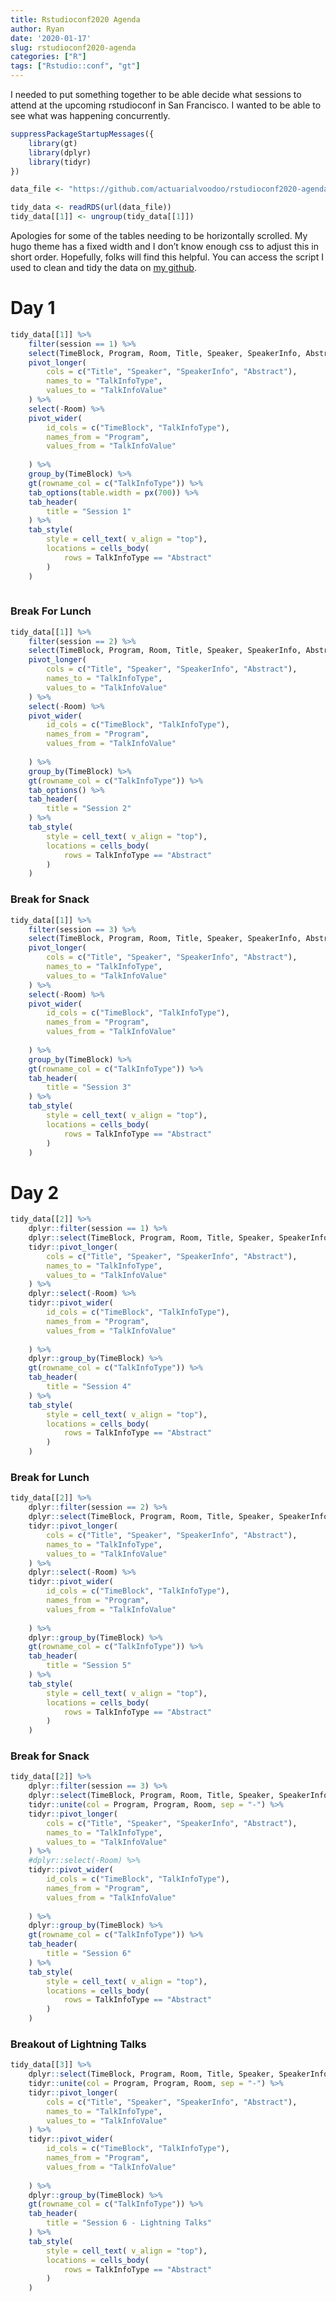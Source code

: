 ```yaml
---
title: Rstudioconf2020 Agenda
author: Ryan
date: '2020-01-17'
slug: rstudioconf2020-agenda
categories: ["R"]
tags: ["Rstudio::conf", "gt"]
---
```


I needed to put something together to be able decide what sessions to attend at
the upcoming rstudioconf in San Francisco. I wanted to be able to see what was
happening concurrently. 

<!--more-->

```r
suppressPackageStartupMessages({
    library(gt)
    library(dplyr)
    library(tidyr)
})

data_file <- "https://github.com/actuarialvoodoo/rstudioconf2020-agenda/releases/download/v1.0/agenda_data.rds"

tidy_data <- readRDS(url(data_file))
tidy_data[[1]] <- ungroup(tidy_data[[1]])
```

Apologies for some of the tables needing to be horizontally scrolled. My hugo
theme has a fixed width and I don't know enough css to adjust this in short order.
Hopefully, folks will find this helpful. You can access the script I used to 
clean and tidy the data on [my github](https://github.com/actuarialvoodoo/rstudioconf2020-agenda).


# Day 1


```r

tidy_data[[1]] %>% 
    filter(session == 1) %>%
    select(TimeBlock, Program, Room, Title, Speaker, SpeakerInfo, Abstract) %>%
    pivot_longer(
        cols = c("Title", "Speaker", "SpeakerInfo", "Abstract"), 
        names_to = "TalkInfoType", 
        values_to = "TalkInfoValue"
    ) %>%
    select(-Room) %>%
    pivot_wider(
        id_cols = c("TimeBlock", "TalkInfoType"),
        names_from = "Program",
        values_from = "TalkInfoValue"
        
    ) %>%
    group_by(TimeBlock) %>%
    gt(rowname_col = c("TalkInfoType")) %>%
    tab_options(table.width = px(700)) %>%
    tab_header(
        title = "Session 1"
    ) %>%
    tab_style(
        style = cell_text( v_align = "top"),
        locations = cells_body(
            rows = TalkInfoType == "Abstract"
        )
    )
    
```


### Break For Lunch


```r
tidy_data[[1]] %>% 
    filter(session == 2) %>%
    select(TimeBlock, Program, Room, Title, Speaker, SpeakerInfo, Abstract) %>%
    pivot_longer(
        cols = c("Title", "Speaker", "SpeakerInfo", "Abstract"), 
        names_to = "TalkInfoType", 
        values_to = "TalkInfoValue"
    ) %>%
    select(-Room) %>%
    pivot_wider(
        id_cols = c("TimeBlock", "TalkInfoType"),
        names_from = "Program",
        values_from = "TalkInfoValue"
        
    ) %>%
    group_by(TimeBlock) %>%
    gt(rowname_col = c("TalkInfoType")) %>%
    tab_options() %>%
    tab_header(
        title = "Session 2"
    ) %>%
    tab_style(
        style = cell_text( v_align = "top"),
        locations = cells_body(
            rows = TalkInfoType == "Abstract"
        )
    )

```


### Break for Snack


```r
tidy_data[[1]] %>% 
    filter(session == 3) %>%
    select(TimeBlock, Program, Room, Title, Speaker, SpeakerInfo, Abstract) %>%
    pivot_longer(
        cols = c("Title", "Speaker", "SpeakerInfo", "Abstract"), 
        names_to = "TalkInfoType", 
        values_to = "TalkInfoValue"
    ) %>%
    select(-Room) %>%
    pivot_wider(
        id_cols = c("TimeBlock", "TalkInfoType"),
        names_from = "Program",
        values_from = "TalkInfoValue"
        
    ) %>%
    group_by(TimeBlock) %>%
    gt(rowname_col = c("TalkInfoType")) %>%
    tab_header(
        title = "Session 3"
    ) %>%
    tab_style(
        style = cell_text( v_align = "top"),
        locations = cells_body(
            rows = TalkInfoType == "Abstract"
        )
    )

```


# Day 2

```r
tidy_data[[2]] %>% 
    dplyr::filter(session == 1) %>%
    dplyr::select(TimeBlock, Program, Room, Title, Speaker, SpeakerInfo, Abstract) %>%
    tidyr::pivot_longer(
        cols = c("Title", "Speaker", "SpeakerInfo", "Abstract"), 
        names_to = "TalkInfoType", 
        values_to = "TalkInfoValue"
    ) %>%
    dplyr::select(-Room) %>%
    tidyr::pivot_wider(
        id_cols = c("TimeBlock", "TalkInfoType"),
        names_from = "Program",
        values_from = "TalkInfoValue"
        
    ) %>%
    dplyr::group_by(TimeBlock) %>%
    gt(rowname_col = c("TalkInfoType")) %>%
    tab_header(
        title = "Session 4"
    ) %>%
    tab_style(
        style = cell_text( v_align = "top"),
        locations = cells_body(
            rows = TalkInfoType == "Abstract"
        )
    )

```


### Break for Lunch


```r
tidy_data[[2]] %>% 
    dplyr::filter(session == 2) %>%
    dplyr::select(TimeBlock, Program, Room, Title, Speaker, SpeakerInfo, Abstract) %>%
    tidyr::pivot_longer(
        cols = c("Title", "Speaker", "SpeakerInfo", "Abstract"), 
        names_to = "TalkInfoType", 
        values_to = "TalkInfoValue"
    ) %>%
    dplyr::select(-Room) %>%
    tidyr::pivot_wider(
        id_cols = c("TimeBlock", "TalkInfoType"),
        names_from = "Program",
        values_from = "TalkInfoValue"
        
    ) %>%
    dplyr::group_by(TimeBlock) %>%
    gt(rowname_col = c("TalkInfoType")) %>%
    tab_header(
        title = "Session 5"
    ) %>%
    tab_style(
        style = cell_text( v_align = "top"),
        locations = cells_body(
            rows = TalkInfoType == "Abstract"
        )
    )

```


### Break for Snack


```r
tidy_data[[2]] %>% 
    dplyr::filter(session == 3) %>%
    dplyr::select(TimeBlock, Program, Room, Title, Speaker, SpeakerInfo, Abstract) %>%
    tidyr::unite(col = Program, Program, Room, sep = "-") %>%
    tidyr::pivot_longer(
        cols = c("Title", "Speaker", "SpeakerInfo", "Abstract"), 
        names_to = "TalkInfoType", 
        values_to = "TalkInfoValue"
    ) %>%
    #dplyr::select(-Room) %>%
    tidyr::pivot_wider(
        id_cols = c("TimeBlock", "TalkInfoType"),
        names_from = "Program",
        values_from = "TalkInfoValue"
        
    ) %>%
    dplyr::group_by(TimeBlock) %>%
    gt(rowname_col = c("TalkInfoType")) %>%
    tab_header(
        title = "Session 6"
    ) %>%
    tab_style(
        style = cell_text( v_align = "top"),
        locations = cells_body(
            rows = TalkInfoType == "Abstract"
        )
    )

```


### Breakout of Lightning Talks

```r
tidy_data[[3]] %>% 
    dplyr::select(TimeBlock, Program, Room, Title, Speaker, SpeakerInfo, Abstract) %>%
    tidyr::unite(col = Program, Program, Room, sep = "-") %>%
    tidyr::pivot_longer(
        cols = c("Title", "Speaker", "SpeakerInfo", "Abstract"), 
        names_to = "TalkInfoType", 
        values_to = "TalkInfoValue"
    ) %>%
    tidyr::pivot_wider(
        id_cols = c("TimeBlock", "TalkInfoType"),
        names_from = "Program",
        values_from = "TalkInfoValue"
        
    ) %>%
    dplyr::group_by(TimeBlock) %>%
    gt(rowname_col = c("TalkInfoType")) %>%
    tab_header(
        title = "Session 6 - Lightning Talks"
    ) %>%
    tab_style(
        style = cell_text( v_align = "top"),
        locations = cells_body(
            rows = TalkInfoType == "Abstract"
        )
    )

```